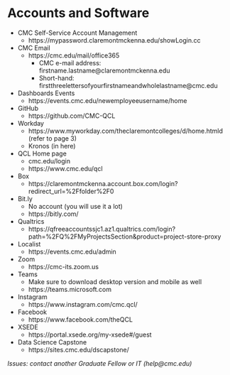 # Accounts and Software

* CMC Self-Service Account Management    
    - https://mypassword.claremontmckenna.edu/showLogin.cc    
-	CMC Email  
    - https://cmc.edu/mail/office365  
      -	CMC e-mail address: firstname.lastname@claremontmckenna.edu  
      -	Short-hand: firstthreelettersofyourfirstnameandwholelastname@cmc.edu   
-	Dashboards Events  
    -	https://events.cmc.edu/newemployeeusername/home  
-	GitHub  
    -	https://github.com/CMC-QCL  
-	Workday  
    -	https://www.myworkday.com/theclaremontcolleges/d/home.htmld (refer to page 3)  
    -	Kronos (in here)  
-	QCL Home page  
    -	cmc.edu/login  
    -	https://www.cmc.edu/qcl  
-	Box   
    -	https://claremontmckenna.account.box.com/login?redirect_url=%2Ffolder%2F0  
-	Bit.ly  
    -	No account (you will use it a lot)  
    -	https://bitly.com/  
-	Qualtrics  
    -	https://qfreeaccountssjc1.az1.qualtrics.com/login?path=%2FQ%2FMyProjectsSection&product=project-store-proxy  
-	Localist  
    -	https://events.cmc.edu/admin  
-	Zoom  
    -	https://cmc-its.zoom.us  
-	Teams  
    -	Make sure to download desktop version and mobile as well  
    -	https://teams.microsoft.com  
- Instagram  
    - https://www.instagram.com/cmc.qcl/  
- Facebook  
    - https://www.facebook.com/theQCL  
- XSEDE  
    - https://portal.xsede.org/my-xsede#/guest  
- Data Science Capstone  
    - https://sites.cmc.edu/dscapstone/  

_Issues: contact another Graduate Fellow or IT (help@cmc.edu)_  

